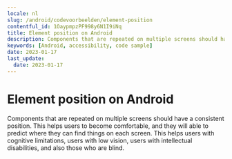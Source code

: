 ```yaml
---
locale: nl
slug: /android/codevoorbeelden/element-position
contentful_id: 1OaypmpzPF998y6N1I9iNq
title: Element position on Android
description: Components that are repeated on multiple screens should have a consistent position.
keywords: [Android, accessibility, code sample]
date: 2023-01-17
last_update:
  date: 2023-01-17
---
```


# Element position on Android

Components that are repeated on multiple screens should have a consistent position. This helps users to become comfortable, and they will able to predict where they can find things on each screen. This helps users with cognitive limitations, users with low vision, users with intellectual disabilities, and also those who are blind.

<CodeSample id="element-position" framework="android" locale="nl"/>
